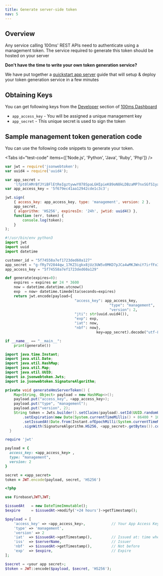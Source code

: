```yaml
---
title: Generate server-side token
nav: 5
---
```


## Overview

Any service calling 100ms' REST APIs need to authenticate using a management token. The service required to generate this token should be hosted on your server

<Note>

**Don't have the time to write your own token generation service?**

We have put together a [quickstart app server](/v2/server-side/100ms-quickstart-app-server) guide that will setup & deploy your token generation service in a few minutes

</Note>

## Obtaining Keys

You can get following keys from the [Developer](https://dashboard.100ms.live/developer) section of [100ms Dashboard](https://dashboard.100ms.live/)​

-   `app_access_key` - You will be assigned a unique management key
-   `app_secret` - This unique secret is used to sign the token

## **Sample management token generation code**

You can use the following code snippets to generate your token.

<Tabs id="test-code" items={['Node.js', 'Python', 'Java', 'Ruby', 'Php']} />

<Tab id='test-code-0'>

```js
var jwt = require('jsonwebtoken');
var uuid4 = require('uuid4');

var app_secret =
    'lfpt0lHMrBfJYiBFlEtReIgztywwY078SpaLGHIpieK89oN8kLDBzaMP7nxSGfS1ya-VT5CUiTRrILasqNKHnDDoBd8m3cCAhtCcPJpu8Nn1TCvC7fwwkygxO7u8MHxUmiEnbnN6tPAbJh7GQAJRKJyGikXcRlerj3EvEWX32hY=';
var app_access_key = '5f679ec41aa12942cde1c3c3';

jwt.sign(
    { access_key: app_access_key, type: 'management', version: 2 },
    app_secret,
    { algorithm: 'HS256', expiresIn: '24h', jwtid: uuid4() },
    function (err, token) {
        console.log(token);
    }
);
```

</Tab>

<Tab id='test-code-1'>

```py
#!/usr/bin/env python3
import jwt
import uuid
import datetime

customer_id = "5f74558a7ef1723ded60a127"
app_secret = "g-fRy7V2844qw_17KZ3igkx8jUz3UW5v0MKD7pJCa4wMKJWniY7irfFx38ewAZup2QtAwu5IIVCv5Vkn1Y5QVjukd0JSByTzatvTaphHnctSIHDqXNp0b-lSoxpePZpFnnd-9bTe0QTWsCGEhjra9Yncc-MbJ1J7gl_nIkfGzpM="
app_access_key = "5f74558a7ef1723ded60a129"

def generate(expires=0):
    expires = expires or 24 * 3600
    now = datetime.datetime.utcnow()
    exp  = now+ datetime.timedelta(seconds=expires)
    return jwt.encode(payload={
				                "access_key": app_access_key,
												"type": "management",
												"version": 2,
				                "jti": str(uuid.uuid4()),
				                "exp": exp,
				                "iat": now,
				                "nbf": now},
										  key=app_secret).decode("utf-8")

if __name__ == "__main__":
    print(generate())
```

</Tab>

<Tab id="test-code-2">

```java
import java.time.Instant;
import java.util.Date;
import java.util.HashMap;
import java.util.Map;
import java.util.UUID;
import io.jsonwebtoken.Jwts;
import io.jsonwebtoken.SignatureAlgorithm;

private void generateHmsServerToken() {
    Map<String, Object> payload = new HashMap<>();
    payload.put("access_key", <app_access_key>);
    payload.put("type", "management");
    payload.put("version", 2);
    String token = Jwts.builder().setClaims(payload).setId(UUID.randomUUID().toString())
        .setExpiration(new Date(System.currentTimeMillis() + 86400 * 1000))
        .setIssuedAt(Date.from(Instant.ofEpochMilli(System.currentTimeMillis() - 60000)))
        .signWith(SignatureAlgorithm.HS256, <app_secret>.getBytes()).compact();
  }
```

</Tab>

<Tab id="test-code-3">

```ruby
require 'jwt'

payload = {
  access_key: <app_access_key> ,
  type: "management",
  version: 2
}

secret = <app_secret>
token = JWT.encode(payload, secret, 'HS256')
```

</Tab>

<Tab id="test-code-4">

```php
<?php

use Firebase\JWT\JWT;

$issuedAt   = new DateTimeImmutable();
$expire     = $issuedAt->modify('+24 hours')->getTimestamp();

$payload = [
    'access_key' => <app_access_key>,            // Your App Access Key
    'type' => 'management',
    'version' => 2
    'iat'  => $issuedAt->getTimestamp(),         // Issued at: time when the token was generated
    'iss'  => $serverName,                       // Issuer
    'nbf'  => $issuedAt->getTimestamp(),         // Not before
    'exp'  => $expire,                           // Expire
];

$secret = <your app secret>;
$token = JWT::encode($payload, $secret, 'HS256');
```

</Tab>
